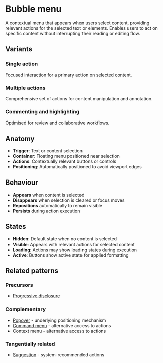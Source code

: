 
<Meta of={BubbleMenuStories} />

# Bubble menu

A contextual menu that appears when users select content, providing relevant actions for the selected text or elements. Enables users to act on specific content without interrupting their reading or editing flow.

## Variants

### Single action

Focused interaction for a primary action on selected content.

<Story of={BubbleMenuStories.ExplainText} />

### Multiple actions

Comprehensive set of actions for content manipulation and annotation.

<Story of={BubbleMenuStories.MultipleActions} />

### Commenting and highlighting

Optimised for review and collaborative workflows.

<Story of={BubbleMenuStories.InlineComment} />

## Anatomy

- **Trigger**: Text or content selection
- **Container**: Floating menu positioned near selection
- **Actions**: Contextually relevant buttons or controls
- **Positioning**: Automatically positioned to avoid viewport edges

## Behaviour

- **Appears** when content is selected
- **Disappears** when selection is cleared or focus moves
- **Repositions** automatically to remain visible
- **Persists** during action execution

## States

- **Hidden**: Default state when no content is selected
- **Visible**: Appears with relevant actions for selected content
- **Loading**: Actions may show loading states during execution
- **Active**: Buttons show active state for applied formatting

## Related patterns

### Precursors

- [Progressive disclosure](../?path=/docs/patterns-progressive-disclosure--docs)

### Complementary

- [Popover](../?path=/docs/primitives-popover--docs) - underlying positioning mechanism
- [Command menu](../?path=/docs/patterns-command-menu--docs) - alternative access to actions
- Context menu - alternative access to actions

### Tangentially related

- [Suggestion](../?path=/docs/patterns-suggestion--docs) - system-recommended actions

